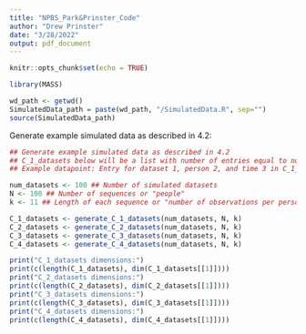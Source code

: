 ```yaml
---
title: "NPBS_Park&Prinster_Code"
author: "Drew Prinster"
date: "3/28/2022"
output: pdf_document
---
```


```r
knitr::opts_chunk$set(echo = TRUE)
```


```r
library(MASS)

wd_path <- getwd() 
SimulatedData_path = paste(wd_path, "/SimulatedData.R", sep="")
source(SimulatedData_path)
```

Generate example simulated data as described in 4.2:

```r
## Generate example simulated data as described in 4.2 
## C_1_datasets below will be a list with number of entries equal to num_datasets, each of which is an N x k matrix
## Example datapoint: Entry for dataset 1, person 2, and time 3 in C_1_datasets can be accessed with C_1_datasets[[1]][2, 3]

num_datasets <- 100 ## Number of simulated datasets 
N <- 100 ## Number of sequences or "people"
k <- 11 ## Length of each sequence or "number of observations per person n_i" (for now assume equal number of samples for all people at same times, n_i = n_j for all i, j)

C_1_datasets <- generate_C_1_datasets(num_datasets, N, k)
C_2_datasets <- generate_C_2_datasets(num_datasets, N, k)
C_3_datasets <- generate_C_3_datasets(num_datasets, N, k)
C_4_datasets <- generate_C_4_datasets(num_datasets, N, k)

print("C_1_datasets dimensions:")
print(c(length(C_1_datasets), dim(C_1_datasets[[1]])))
print("C_2_datasets dimensions:")
print(c(length(C_2_datasets), dim(C_2_datasets[[1]])))
print("C_3_datasets dimensions:")
print(c(length(C_3_datasets), dim(C_3_datasets[[1]])))
print("C_4_datasets dimensions:")
print(c(length(C_4_datasets), dim(C_4_datasets[[1]])))
```
